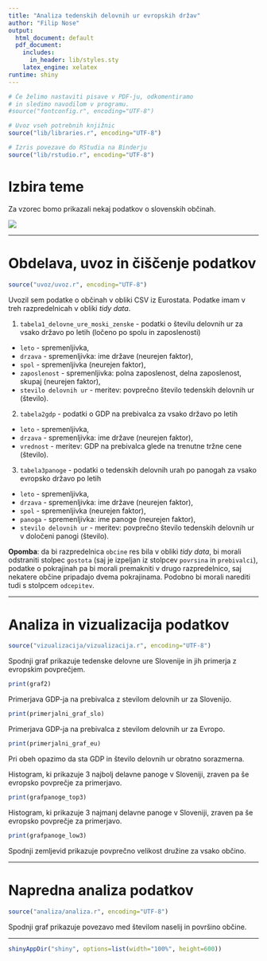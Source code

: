 ```yaml
---
title: "Analiza tedenskih delovnih ur evropskih držav"
author: "Filip Nose"
output:
  html_document: default
  pdf_document:
    includes:
      in_header: lib/styles.sty
    latex_engine: xelatex
runtime: shiny
---
```


```r
# Če želimo nastaviti pisave v PDF-ju, odkomentiramo
# in sledimo navodilom v programu.
#source("fontconfig.r", encoding="UTF-8")

# Uvoz vseh potrebnih knjižnic
source("lib/libraries.r", encoding="UTF-8")
```

```r
# Izris povezave do RStudia na Binderju
source("lib/rstudio.r", encoding="UTF-8")
```

# Izbira teme

Za vzorec bomo prikazali nekaj podatkov o slovenskih občinah.

![](slike/grb.png)

***

# Obdelava, uvoz in čiščenje podatkov

```r
source("uvoz/uvoz.r", encoding="UTF-8")
```

Uvozil sem podatke o občinah v obliki CSV iz Eurostata. Podatke imam v treh razpredelnicah v obliki *tidy data*.

1. `tabela1_delovne_ure_moski_zenske` - podatki o številu delovnih ur za vsako državo po letih (ločeno po spolu in zaposlenosti)
  - `leto` - spremenljivka,
  - `drzava` - spremenljivka: ime države (neurejen faktor),
  - `spol` - spremenljivka (neurejen faktor),
  - `zaposlenost` - spremenljivka: polna zaposlenost, delna zaposlenost, skupaj (neurejen faktor),
  - `stevilo delovnih ur` - meritev: povprečno število tedenskih delovnih ur (število).
  
2. `tabela2gdp` - podatki o GDP na prebivalca za vsako državo po letih
  - `leto` - spremenljivka,
  - `drzava` - spremenljivka: ime države (neurejen faktor),
  - `vrednost` - meritev: GDP na prebivalca glede na trenutne tržne cene (število).
  
3. `tabela3panoge` - podatki o tedenskih delovnih urah po panogah za vsako evropsko državo po letih
  - `leto` - spremenljivka,
  - `drzava` - spremenljivka: ime države (neurejen faktor),
  - `spol` - spremenljivka (neurejen faktor),
  - `panoga` - spremenljivka: ime panoge (neurejen faktor),
  - `stevilo delovnih ur` - meritev: povprečno število tedenskih delovnih ur v določeni panogi (število).

 **Opomba**: da bi razpredelnica `obcine` res bila v obliki *tidy data*, bi morali odstraniti stolpec `gostota` (saj je izpeljan iz stolpcev `povrsina` in `prebivalci`), podatke o pokrajinah pa bi morali premakniti v drugo razpredelnico, saj nekatere občine pripadajo dvema pokrajinama. Podobno bi morali narediti tudi s stolpcem `odcepitev`.

***

# Analiza in vizualizacija podatkov

```r
source("vizualizacija/vizualizacija.r", encoding="UTF-8")
```

Spodnji graf prikazuje tedenske delovne ure Slovenije in jih primerja z evropskim povprečjem.

```r
print(graf2)
```

Primerjava GDP-ja na prebivalca z stevilom delovnih ur za Slovenijo.
```r
print(primerjalni_graf_slo)
```

Primerjava GDP-ja na prebivalca z stevilom delovnih ur za Evropo.
```r
print(primerjalni_graf_eu)
```

Pri obeh opazimo da sta GDP in število delovnih ur obratno sorazmerna.


Histogram, ki prikazuje 3 najbolj delavne panoge v Sloveniji, zraven pa še evropsko povprečje za primerjavo.

```r
print(grafpanoge_top3)
```

Histogram, ki prikazuje 3 najmanj delavne panoge v Sloveniji, zraven pa še evropsko povprečje za primerjavo.

```r
print(grafpanoge_low3)
```

Spodnji zemljevid prikazuje povprečno velikost družine za vsako občino.



***

# Napredna analiza podatkov

```r
source("analiza/analiza.r", encoding="UTF-8")
```

Spodnji graf prikazuje povezavo med številom naselij in površino občine.



***

```r
shinyAppDir("shiny", options=list(width="100%", height=600))
```
